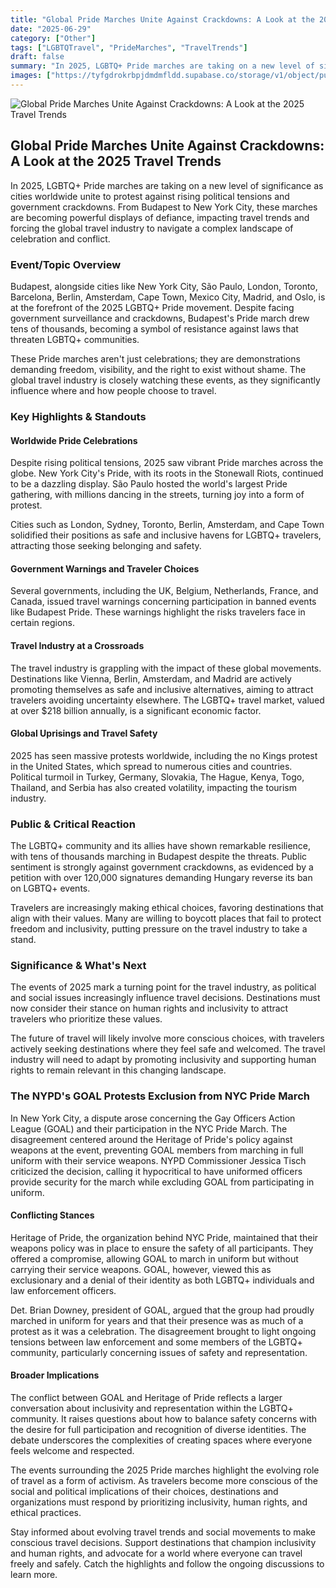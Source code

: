 ```yaml
---
title: "Global Pride Marches Unite Against Crackdowns: A Look at the 2025 Travel Trends"
date: "2025-06-29"
category: ["Other"]
tags: ["LGBTQTravel", "PrideMarches", "TravelTrends"]
draft: false
summary: "In 2025, LGBTQ+ Pride marches are taking on a new level of significance as cities worldwide unite to protest against rising political tensions and government crackdowns. From Budapest to New York City, these marches are becoming powerful displays of defiance, impacting travel trends and forcing the global travel industry to navigate a complex landscape of celebration and conflict."
images: ["https://tyfgdrokrbpjdmdmfldd.supabase.co/storage/v1/object/public/image/2025-06-29-12-02-53-233-04-00.jpg"]
---
```



![Global Pride Marches Unite Against Crackdowns: A Look at the 2025 Travel Trends](https://tyfgdrokrbpjdmdmfldd.supabase.co/storage/v1/object/public/image/2025-06-29-12-02-53-233-04-00.jpg)

## Global Pride Marches Unite Against Crackdowns: A Look at the 2025 Travel Trends

In 2025, LGBTQ+ Pride marches are taking on a new level of significance as cities worldwide unite to protest against rising political tensions and government crackdowns. From Budapest to New York City, these marches are becoming powerful displays of defiance, impacting travel trends and forcing the global travel industry to navigate a complex landscape of celebration and conflict.

### Event/Topic Overview

Budapest, alongside cities like New York City, São Paulo, London, Toronto, Barcelona, Berlin, Amsterdam, Cape Town, Mexico City, Madrid, and Oslo, is at the forefront of the 2025 LGBTQ+ Pride movement. Despite facing government surveillance and crackdowns, Budapest's Pride march drew tens of thousands, becoming a symbol of resistance against laws that threaten LGBTQ+ communities.

These Pride marches aren't just celebrations; they are demonstrations demanding freedom, visibility, and the right to exist without shame. The global travel industry is closely watching these events, as they significantly influence where and how people choose to travel.

### Key Highlights & Standouts

#### Worldwide Pride Celebrations

Despite rising political tensions, 2025 saw vibrant Pride marches across the globe. New York City's Pride, with its roots in the Stonewall Riots, continued to be a dazzling display. São Paulo hosted the world's largest Pride gathering, with millions dancing in the streets, turning joy into a form of protest.

Cities such as London, Sydney, Toronto, Berlin, Amsterdam, and Cape Town solidified their positions as safe and inclusive havens for LGBTQ+ travelers, attracting those seeking belonging and safety.

#### Government Warnings and Traveler Choices

Several governments, including the UK, Belgium, Netherlands, France, and Canada, issued travel warnings concerning participation in banned events like Budapest Pride. These warnings highlight the risks travelers face in certain regions.

#### Travel Industry at a Crossroads

The travel industry is grappling with the impact of these global movements. Destinations like Vienna, Berlin, Amsterdam, and Madrid are actively promoting themselves as safe and inclusive alternatives, aiming to attract travelers avoiding uncertainty elsewhere. The LGBTQ+ travel market, valued at over $218 billion annually, is a significant economic factor.

#### Global Uprisings and Travel Safety

2025 has seen massive protests worldwide, including the no Kings protest in the United States, which spread to numerous cities and countries. Political turmoil in Turkey, Germany, Slovakia, The Hague, Kenya, Togo, Thailand, and Serbia has also created volatility, impacting the tourism industry.

### Public & Critical Reaction

The LGBTQ+ community and its allies have shown remarkable resilience, with tens of thousands marching in Budapest despite the threats. Public sentiment is strongly against government crackdowns, as evidenced by a petition with over 120,000 signatures demanding Hungary reverse its ban on LGBTQ+ events.

Travelers are increasingly making ethical choices, favoring destinations that align with their values. Many are willing to boycott places that fail to protect freedom and inclusivity, putting pressure on the travel industry to take a stand.

### Significance & What's Next

The events of 2025 mark a turning point for the travel industry, as political and social issues increasingly influence travel decisions. Destinations must now consider their stance on human rights and inclusivity to attract travelers who prioritize these values.

The future of travel will likely involve more conscious choices, with travelers actively seeking destinations where they feel safe and welcomed. The travel industry will need to adapt by promoting inclusivity and supporting human rights to remain relevant in this changing landscape.

### The NYPD's GOAL Protests Exclusion from NYC Pride March

In New York City, a dispute arose concerning the Gay Officers Action League (GOAL) and their participation in the NYC Pride March. The disagreement centered around the Heritage of Pride's policy against weapons at the event, preventing GOAL members from marching in full uniform with their service weapons. NYPD Commissioner Jessica Tisch criticized the decision, calling it hypocritical to have uniformed officers provide security for the march while excluding GOAL from participating in uniform.

#### Conflicting Stances

Heritage of Pride, the organization behind NYC Pride, maintained that their weapons policy was in place to ensure the safety of all participants. They offered a compromise, allowing GOAL to march in uniform but without carrying their service weapons. GOAL, however, viewed this as exclusionary and a denial of their identity as both LGBTQ+ individuals and law enforcement officers.

Det. Brian Downey, president of GOAL, argued that the group had proudly marched in uniform for years and that their presence was as much of a protest as it was a celebration. The disagreement brought to light ongoing tensions between law enforcement and some members of the LGBTQ+ community, particularly concerning issues of safety and representation.

#### Broader Implications

The conflict between GOAL and Heritage of Pride reflects a larger conversation about inclusivity and representation within the LGBTQ+ community. It raises questions about how to balance safety concerns with the desire for full participation and recognition of diverse identities. The debate underscores the complexities of creating spaces where everyone feels welcome and respected.

The events surrounding the 2025 Pride marches highlight the evolving role of travel as a form of activism. As travelers become more conscious of the social and political implications of their choices, destinations and organizations must respond by prioritizing inclusivity, human rights, and ethical practices.

Stay informed about evolving travel trends and social movements to make conscious travel decisions. Support destinations that champion inclusivity and human rights, and advocate for a world where everyone can travel freely and safely. Catch the highlights and follow the ongoing discussions to learn more. 


